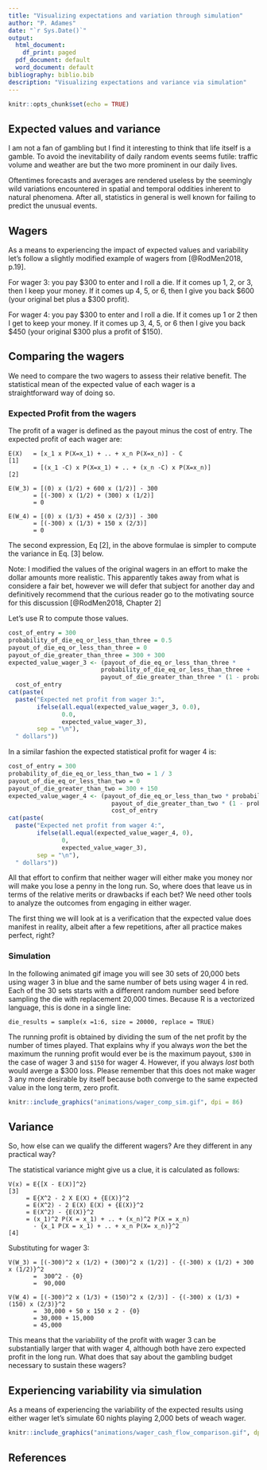 ```yaml
---
title: "Visualizing expectations and variation through simulation"
author: "P. Adames"
date: "`r Sys.Date()`"
output:
  html_document:
    df_print: paged
  pdf_document: default
  word_document: default
bibliography: biblio.bib
description: "Visualizing expectations and variance via simulation"
---
```


```r
knitr::opts_chunk$set(echo = TRUE)
```

## Expected values and variance

I am not a fan of gambling but I find it interesting to think that life itself is a gamble.
To avoid the inevitability of daily random events seems futile: 
traffic volume and weather are but the two more prominent in our daily lives.

Oftentimes forecasts and averages are rendered useless by the
seemingly wild variations encountered in spatial and temporal oddities inherent to natural phenomena.
After all, statistics in general is well known for failing to predict the unusual events.

## Wagers 

As a means to experiencing the impact of expected values and variability let's follow a slightly modified
example of wagers from [@RodMen2018, p.19].

For wager 3:  you pay $300 to enter and I roll a die. If it comes up 1, 2, or 3, then
I keep your money. If it comes up 4, 5, or 6, then I give you back $600 (your
original bet plus a $300 profit).

For wager 4:  you pay $300 to enter and I roll a die. If it comes up 1 or 2 then I get
to keep your money. If it comes up 3, 4, 5, or 6 then I give you back $450 (your original $300 plus a profit of $150).


## Comparing the wagers

We need to compare the two wagers to assess their relative benefit.
The statistical mean of the expected value of each wager is a  
straightforward way of doing so.

### Expected Profit from the wagers

The profit of a wager is defined as the payout minus the cost of entry.
The expected profit of each wager are:

    E(X)   = [x_1 x P(X=x_1) + .. + x_n P(X=x_n)] - C                                               [1]
           = [(x_1 -C) x P(X=x_1) + .. + (x_n -C) x P(X=x_n)]                                       [2]

    E(W_3) = [(0) x (1/2) + 600 x (1/2)] - 300 
           = [(-300) x (1/2) + (300) x (1/2)]
           = 0

    E(W_4) = [(0) x (1/3) + 450 x (2/3)] - 300
           = [(-300) x (1/3) + 150 x (2/3)]
           = 0

The second expression, Eq [2], in the above formulae is simpler to compute the variance in Eq. [3] below.
 
Note: I modified the values of the original wagers in an effort to make the dollar amounts more
realistic. This apparently takes away from what is considere a fair bet, however we will defer
that subject for another day and definitively recommend that the curious reader go to the motivating 
source for this discussion [@RodMen2018, Chapter 2] 


Let's use R to compute those values.

```r
cost_of_entry = 300
probability_of_die_eq_or_less_than_three = 0.5
payout_of_die_eq_or_less_than_three = 0
payout_of_die_greater_than_three = 300 + 300
expected_value_wager_3 <- (payout_of_die_eq_or_less_than_three *
                          probability_of_die_eq_or_less_than_three +
                          payout_of_die_greater_than_three * (1 - probability_of_die_eq_or_less_than_three)) -
  cost_of_entry
cat(paste(
  paste("Expected net profit from wager 3:",
        ifelse(all.equal(expected_value_wager_3, 0.0),
               0.0, 
               expected_value_wager_3),
        sep = "\n"),
  " dollars"))
```

In a similar fashion the expected statistical profit for wager 4 is:

```r
cost_of_entry = 300
probability_of_die_eq_or_less_than_two = 1 / 3
payout_of_die_eq_or_less_than_two = 0
payout_of_die_greater_than_two = 300 + 150
expected_value_wager_4 <- (payout_of_die_eq_or_less_than_two * probability_of_die_eq_or_less_than_two +
                             payout_of_die_greater_than_two * (1 - probability_of_die_eq_or_less_than_two)) -
                             cost_of_entry
cat(paste(
  paste("Expected net profit from wager 4:",
        ifelse(all.equal(expected_value_wager_4, 0),
               0, 
               expected_value_wager_3),
        sep = "\n"),
  " dollars"))
```

All that effort to confirm that neither wager will either make you money nor 
will make you lose a penny in the long run.
So, where does that leave us in terms of the relative merits or 
drawbacks if each bet?
We need other tools to analyze the outcomes from engaging in either
wager.

The first thing we will look at is a verification that the expected value does manifest 
in reality, albeit after a few repetitions, after all practice makes perfect, right?

### Simulation

In the following animated gif image you will see 30 sets of 20,000 bets using wager 3 in blue
and the same number of bets using wager 4 in red. 
Each of the 30 sets starts with a different random number seed before sampling the die with replacement 20,000 times.
Because R is a vectorized language, this is done in a single line:

    die_results = sample(x =1:6, size = 20000, replace = TRUE)
    
The running profit is obtained by dividing the sum of the net profit by the number of times played.
That explains why if you always _won_ the bet the maximum the running profit would ever be is the maximum payout, 
`$300` in the case of wager 3 and `$150` for wager 4. 
However, if you always _lost_ both would averge a $300 loss.
Please remember that this does not make wager 3 any more desirable by itself because both converge to the 
same expected value in the long term, zero profit.


```r
knitr::include_graphics("animations/wager_comp_sim.gif", dpi = 86)
```


## Variance

So, how else can we qualify the different wagers? Are they different in any practical way?

The statistical variance might give us a clue, it is calculated as follows:

    V(x) = E{[X - E(X)]^2}                                                       [3]
         = E{X^2 - 2 X E(X) + {E(X)}^2
         = E(X^2) - 2 E(X) E(X) + {E(X)}^2
         = E(X^2) - {E(X)}^2
         = (x_1)^2 P(X = x_1) + .. + (x_n)^2 P(X = x_n)                                             
           - {x_1 P(X = x_1) + .. + x_n P(X= x_n)}^2                                                [4]

Substituting for wager 3:

    V(W_3) = [(-300)^2 x (1/2) + (300)^2 x (1/2)] - {(-300) x (1/2) + 300 x (1/2)}^2
           =  300^2 - {0}
           =  90,000

    V(W_4) = [(-300)^2 x (1/3) + (150)^2 x (2/3)] - {(-300) x (1/3) + (150) x (2/3)}^2
           =  30,000 + 50 x 150 x 2 - {0}
           = 30,000 + 15,000 
           = 45,000


This means that the variability of the profit with wager 3 can be substantially larger that with wager 4, although both have zero expected profit in the long run. 
What does that say about the gambling budget necessary to sustain these wagers?


## Experiencing variability via simulation

As a means of experiencing the variability of the expected results using either wager let's simulate 60 nights playing 2,000
bets of weach wager. 


```r
knitr::include_graphics("animations/wager_cash_flow_comparison.gif", dpi = 86)
```



## References